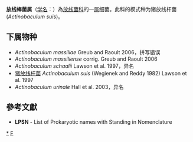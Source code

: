 {{Automatic taxobox
| taxon = Actinobaculum
| authority = Lawson et al. 1997
| type species = 猪放线杆菌<br>''Actinobaculum suis''
| type species authority = (Wegienek and Reddy 1982) Lawson et al. 1997
}}
'''放线棒菌属'''（[[学名|学名]]：{{lang|la|''Actinobaculum''}}）為[[放线菌科|放线菌科]]的一[[属|属]]细菌。此科的模式种为猪放线杆菌(''Actinobaculum suis'')。

==下属物种==
* ''Actinobaculum massiliae'' Greub and Raoult 2006，拼写错误
* ''Actinobaculum massiliense'' corrig. Greub and Raoult 2006
* ''Actinobaculum schaalii'' Lawson et al. 1997，异名
* [[猪放线杆菌|猪放线杆菌]] ''Actinobaculum suis'' (Wegienek and Reddy 1982) Lawson et al. 1997
* ''Actinobaculum urinale'' Hall et al. 2003，异名

==參考文獻==
{{reflist}}
* '''LPSN''' - List of Prokaryotic names with Standing in Nomenclature

{{taxonbar}}

[[Category:_放线菌科|*]]
[[Category:1997年描述的分类群|F]]